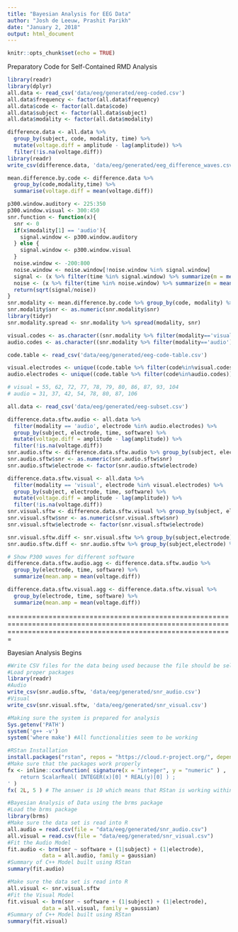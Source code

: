 ```yaml
---
title: "Bayesian Analysis for EEG Data"
author: "Josh de Leeuw, Prashit Parikh"
date: "January 2, 2018"
output: html_document
---
```


```r
knitr::opts_chunk$set(echo = TRUE)
```

Preparatory Code for Self-Contained RMD Analysis

```r
library(readr)
library(dplyr)
all.data <- read_csv('data/eeg/generated/eeg-coded.csv')
all.data$frequency <- factor(all.data$frequency)
all.data$code <- factor(all.data$code)
all.data$subject <- factor(all.data$subject)
all.data$modality <- factor(all.data$modality)
```

```r
difference.data <- all.data %>%
  group_by(subject, code, modality, time) %>%
  mutate(voltage.diff = amplitude - lag(amplitude)) %>%
  filter(!is.na(voltage.diff))
library(readr)
write_csv(difference.data, 'data/eeg/generated/eeg_difference_waves.csv')

mean.difference.by.code <- difference.data %>%
  group_by(code,modality,time) %>%
  summarise(voltage.diff = mean(voltage.diff))
```

```r
p300.window.auditory <- 225:350
p300.window.visual <- 300:450
snr.function <- function(x){
  snr <- 0
  if(x$modality[1] == 'audio'){
    signal.window <- p300.window.auditory
  } else {
    signal.window <- p300.window.visual
  }
  noise.window <- -200:800
  noise.window <- noise.window[!noise.window %in% signal.window]
  signal <- (x %>% filter(time %in% signal.window) %>% summarize(m = mean(voltage.diff^2)))$m[1]
  noise <- (x %>% filter(time %in% noise.window) %>% summarize(m = mean(voltage.diff^2)))$m[1]
  return(sqrt(signal/noise))
}
snr.modality <- mean.difference.by.code %>% group_by(code, modality) %>% do(snr = snr.function(.))
snr.modality$snr <- as.numeric(snr.modality$snr)
library(tidyr)
snr.modality.spread <- snr.modality %>% spread(modality, snr)
```

```r
visual.codes <- as.character((snr.modality %>% filter(modality=='visual') %>% group_by(modality) %>% top_n(n=12, w=snr))$code)
audio.codes <- as.character((snr.modality %>% filter(modality=='audio') %>% group_by(modality) %>% top_n(n=12, w=snr))$code)

code.table <- read_csv('data/eeg/generated/eeg-code-table.csv')

visual.electrodes <- unique((code.table %>% filter(code%in%visual.codes))$el)
audio.electrodes <- unique((code.table %>% filter(code%in%audio.codes))$el)

# visual = 55, 62, 72, 77, 78, 79, 80, 86, 87, 93, 104
# audio = 31, 37, 42, 54, 78, 80, 87, 106
```

```r
all.data <- read_csv('data/eeg/generated/eeg-subset.csv')

difference.data.sftw.audio <- all.data %>% 
  filter(modality == 'audio', electrode %in% audio.electrodes) %>% 
  group_by(subject, electrode, time, software) %>% 
  mutate(voltage.diff = amplitude - lag(amplitude)) %>% 
  filter(!is.na(voltage.diff))
snr.audio.sftw <- difference.data.sftw.audio %>% group_by(subject, electrode, software) %>% do(snr = snr.function(.))
snr.audio.sftw$snr <- as.numeric(snr.audio.sftw$snr)
snr.audio.sftw$electrode <- factor(snr.audio.sftw$electrode)

difference.data.sftw.visual <- all.data %>% 
  filter(modality == 'visual', electrode %in% visual.electrodes) %>% 
  group_by(subject, electrode, time, software) %>% 
  mutate(voltage.diff = amplitude - lag(amplitude)) %>% 
  filter(!is.na(voltage.diff))
snr.visual.sftw <- difference.data.sftw.visual %>% group_by(subject, electrode, software) %>% do(snr = snr.function(.))
snr.visual.sftw$snr <- as.numeric(snr.visual.sftw$snr)
snr.visual.sftw$electrode <- factor(snr.visual.sftw$electrode)

snr.visual.sftw.diff <- snr.visual.sftw %>% group_by(subject,electrode) %>% mutate(snr.diff = snr - lag(snr)) %>% filter(!is.na(snr.diff))
snr.audio.sftw.diff <- snr.audio.sftw %>% group_by(subject,electrode) %>% mutate(snr.diff = snr - lag(snr)) %>% filter(!is.na(snr.diff))
```

```r
# Show P300 waves for different software
difference.data.sftw.audio.agg <- difference.data.sftw.audio %>%
  group_by(electrode, time, software) %>%
  summarize(mean.amp = mean(voltage.diff))

difference.data.sftw.visual.agg <- difference.data.sftw.visual %>%
  group_by(electrode, time, software) %>%
  summarize(mean.amp = mean(voltage.diff))
```

===================================================================================================================================================================

Bayesian Analysis Begins

```r
#Write CSV files for the data being used because the file should be self-contained 
#Load proper packages
library(readr)
#Audio
write_csv(snr.audio.sftw, 'data/eeg/generated/snr_audio.csv')
#Visual
write_csv(snr.visual.sftw, 'data/eeg/generated/snr_visual.csv')
```

```r
#Making sure the system is prepared for analysis
Sys.getenv('PATH')
system('g++ -v')
system('where make') #All functionalities seem to be working
```

```r
#RStan Installation
install.packages("rstan", repos = "https://cloud.r-project.org/", dependencies=TRUE)
#Make sure that the packages work properly
fx <- inline::cxxfunction( signature(x = "integer", y = "numeric" ) , '
	return ScalarReal( INTEGER(x)[0] * REAL(y)[0] ) ;
' )
fx( 2L, 5 ) # The answer is 10 which means that RStan is working within R
```

```r
#Bayesian Analysis of Data using the brms package
#Load the brms package
library(brms)
#Make sure the data set is read into R
all.audio = read.csv(file = "data/eeg/generated/snr_audio.csv")
all.visual = read.csv(file = "data/eeg/generated/snr_visual.csv")
#Fit the Audio Model
fit.audio <- brm(snr ~ software + (1|subject) + (1|electrode), 
           data = all.audio, family = gaussian)
#Summary of C++ Model built using RStan
summary(fit.audio)

#Make sure the data set is read into R
all.visual <- snr.visual.sftw
#Fit the Visual Model
fit.visual <- brm(snr ~ software + (1|subject) + (1|electrode), 
           data = all.visual, family = gaussian)
#Summary of C++ Model built using RStan
summary(fit.visual)
```
